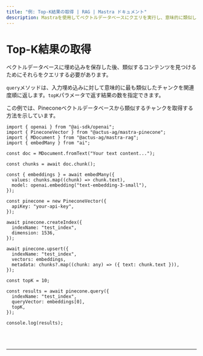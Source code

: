```yaml
---
title: "例: Top-K結果の取得 | RAG | Mastra ドキュメント"
description: Mastraを使用してベクトルデータベースにクエリを実行し、意味的に類似したチャンクを取得する例。
---
```



# Top-K結果の取得

ベクトルデータベースに埋め込みを保存した後、類似するコンテンツを見つけるためにそれらをクエリする必要があります。

`query`メソッドは、入力埋め込みに対して意味的に最も類似したチャンクを関連度順に返します。`topK`パラメータで返す結果の数を指定できます。

この例では、Pineconeベクトルデータベースから類似するチャンクを取得する方法を示しています。

```tsx copy
import { openai } from "@ai-sdk/openai";
import { PineconeVector } from "@actus-ag/mastra-pinecone";
import { MDocument } from "@actus-ag/mastra-rag";
import { embedMany } from "ai";

const doc = MDocument.fromText("Your text content...");

const chunks = await doc.chunk();

const { embeddings } = await embedMany({
  values: chunks.map((chunk) => chunk.text),
  model: openai.embedding("text-embedding-3-small"),
});

const pinecone = new PineconeVector({
  apiKey: "your-api-key",
});

await pinecone.createIndex({
  indexName: "test_index",
  dimension: 1536,
});

await pinecone.upsert({
  indexName: "test_index",
  vectors: embeddings,
  metadata: chunks?.map((chunk: any) => ({ text: chunk.text })),
});

const topK = 10;

const results = await pinecone.query({
  indexName: "test_index",
  queryVector: embeddings[0],
  topK,
});

console.log(results);
```

<br />
<br />
<hr className="dark:border-[#404040] border-gray-300" />
<br />
<br />
<GithubLink
  link={
    "https://github.com/mastra-ai/mastra/blob/main/examples/basics/rag/retrieve-results"
  }
/>

